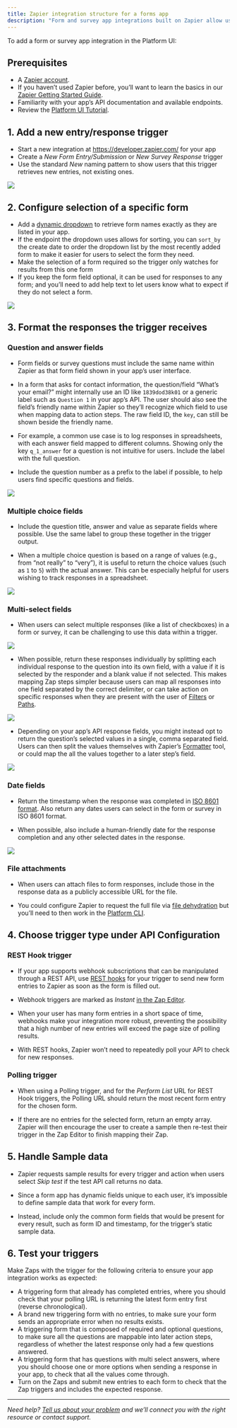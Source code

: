 ```yaml
---
title: Zapier integration structure for a forms app
description: "Form and survey app integrations built on Zapier allow users to connect mobile data collection forms to send the responses into other apps as new contacts, document templates, messages, and more."
---
```


To add a form or survey app integration in the Platform UI:

## Prerequisites

*   A [Zapier account](https://zapier.com/sign-up).
*   If you haven’t used Zapier before, you’ll want to learn the basics in our [Zapier Getting Started Guide](https://zapier.com/learn/zapier-quick-start-guide/).
*   Familiarity with your app’s API documentation and available endpoints.
*   Review the [Platform UI Tutorial](/platform/quickstart/ui-tutorial).

## 1\. Add a new entry/response trigger

*   Start a new integration at https://developer.zapier.com/ for your app
*   Create a _New Form Entry/Submission_ or _New Survey Response_ trigger
*   Use the standard _New_ naming pattern to show users that this trigger retrieves new entries, not existing ones.
<Frame>
  <img src="/images/d5a605fafa8aaa679f86bca3655ce0d9.png"/>
</Frame>

## 2\. Configure selection of a specific form

*   Add a [dynamic dropdown](/platform/build/field-definitions#how-to-add-dynamic-and-custom-fields) to retrieve form names exactly as they are listed in your app.
*   If the endpoint the dropdown uses allows for sorting, you can `sort_by` the create date to order the dropdown list by the most recently added form to make it easier for users to select the form they need.
*   Make the selection of a form required so the trigger only watches for results from this one form
*   If you keep the form field optional, it can be used for responses to any form; and you’ll need to add help text to let users know what to expect if they do not select a form.
<Frame>
  <img src="/images/79158aee580d74c8241e1375e73f91db.gif"/>
</Frame>

## 3\. Format the responses the trigger receives

### Question and answer fields

*   Form fields or survey questions must include the same name within Zapier as that form field shown in your app’s user interface.

*   In a form that asks for contact information, the question/field “What’s your email?” might internally use an ID like `1839dod38k01` or a generic label such as `Question 1` in your app’s API. The user should also see the field’s friendly name within Zapier so they’ll recognize which field to use when mapping data to action steps. The raw field ID, the `key`, can still be shown beside the friendly name.

*   For example, a common use case is to log responses in spreadsheets, with each answer field mapped to different columns. Showing only the key `q_1_answer` for a question is not intuitive for users. Include the label with the full question.

*   Include the question number as a prefix to the label if possible, to help users find specific questions and fields.

<Frame>
  <img src="/images/ae9c0c297710e3bce8385f5d5a7b468f.png"/>
</Frame>


### Multiple choice fields

*   Include the question title, answer and value as separate fields where possible. Use the same label to group these together in the trigger output.

*   When a multiple choice question is based on a range of values (e.g., from “not really” to “very”), it is useful to return the choice values (such as `1` to `5`) with the actual answer. This can be especially helpful for users wishing to track responses in a spreadsheet.

<Frame>
  <img src="/images/033953ce0537c18a6efbe47f783ddf5a.png"/>
</Frame>


### Multi-select fields

*   When users can select multiple responses (like a list of checkboxes) in a form or survey, it can be challenging to use this data within a trigger.
<Frame>
  <img src="/images/e922d705c9f9d61c46f32b31ba03e53f.png"/>
</Frame>

*   When possible, return these responses individually by splitting each individual response to the question into its own field, with a value if it is selected by the responder and a blank value if not selected. This makes mapping Zap steps simpler because users can map all responses into one field separated by the correct delimiter, or can take action on specific responses when they are present with the user of [Filters](https://help.zapier.com/hc/en-us/articles/8496276332557-Add-conditions-to-Zaps-with-filters) or [Paths](https://zapier.com/features/paths).
<Frame>
  <img src="/images/a71b26a4a333fa9cb6b4a8c77607c426.png"/>
</Frame>


*   Depending on your app’s API response fields, you might instead opt to return the question’s selected values in a single, comma separated field. Users can then split the values themselves with Zapier’s [Formatter](https://help.zapier.com/hc/en-us/articles/8496030096013-How-to-use-Formatter-Functions#using-split-text-0-3) tool, or could map the all the values together to a later step’s field.
<Frame>
  <img src="/images/02fd5f03f00a7e3c6953c95366013473.png"/>
</Frame>

### Date fields

*   Return the timestamp when the response was completed in [ISO 8601 format](/platform/publish/branding-guidelines#output-data). Also return any dates users can select in the form or survey in ISO 8601 format.

*   When possible, also include a human-friendly date for the response completion and any other selected dates in the response.

<Frame>
  <img src="/images/762d2661a3da2d4a689052e316091f42.png"/>
</Frame>

### File attachments

*   When users can attach files to form responses, include those in the response data as a publicly accessible URL for the file.

*   You could configure Zapier to request the full file via [file dehydration](https://github.com/zapier/zapier-platform/blob/main/packages/cli/README.md#file-dehydration) but you’ll need to then work in the [Platform CLI](/platform/quickstart/cli-tutorial).


## 4\. Choose trigger type under API Configuration

### REST Hook trigger

*   If your app supports webhook subscriptions that can be manipulated through a REST API, use [REST hooks](/platform/build/trigger#rest-hook-trigger) for your trigger to send new form entries to Zapier as soon as the form is filled out.

*   Webhook triggers are marked as _Instant_ [in the Zap Editor](https://cdn.zappy.app/6b696dfaf34664b181b6df651067cfd3.png).

*   When your user has many form entries in a short space of time, webhooks make your integration more robust, preventing the possibility that a high number of new entries will exceed the page size of polling results.

*   With REST hooks, Zapier won’t need to repeatedly poll your API to check for new responses.


### Polling trigger

*   When using a Polling trigger, and for the _Perform List_ URL for REST Hook triggers, the Polling URL should return the most recent form entry for the chosen form.

*   If there are no entries for the selected form, return an empty array. Zapier will then encourage the user to create a sample then re-test their trigger in the Zap Editor to finish mapping their Zap.


## 5\. Handle Sample data

*   Zapier requests sample results for every trigger and action when users select _Skip test_ if the test API call returns no data.

*   Since a form app has dynamic fields unique to each user, it’s impossible to define sample data that work for every form.

*   Instead, include only the common form fields that would be present for every result, such as form ID and timestamp, for the trigger’s static sample data.


## 6\. Test your triggers

Make Zaps with the trigger for the following criteria to ensure your app integration works as expected:

*   A triggering form that already has completed entries, where you should check that your polling URL is returning the latest form entry first (reverse chronological).
*   A brand new triggering form with no entries, to make sure your form sends an appropriate error when no results exists.
*   A triggering form that is composed of required and optional questions, to make sure all the questions are mappable into later action steps, regardless of whether the latest response only had a few questions answered.
*   A triggering form that has questions with multi select answers, where you should choose one or more options when sending a response in your app, to check that all the values come through.
*   Turn on the Zaps and submit new entries to each form to check that the Zap triggers and includes the expected response.

- - -

_Need help? [Tell us about your problem](https://developer.zapier.com/contact) and we’ll connect you with the right resource or contact support._

